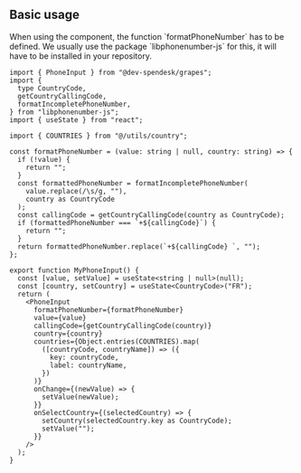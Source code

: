 

## Basic usage

<Callout title="formatPhoneNumber" variant="info">
  When using the component, the function `formatPhoneNumber` has to be defined.
  We usually use the package `libphonenumber-js` for this, it will have to be
  installed in your repository.
</Callout>

<Preview>
  <DemoPhoneInput />
</Preview>

```tsx
import { PhoneInput } from "@dev-spendesk/grapes";
import {
  type CountryCode,
  getCountryCallingCode,
  formatIncompletePhoneNumber,
} from "libphonenumber-js";
import { useState } from "react";

import { COUNTRIES } from "@/utils/country";

const formatPhoneNumber = (value: string | null, country: string) => {
  if (!value) {
    return "";
  }
  const formattedPhoneNumber = formatIncompletePhoneNumber(
    value.replace(/\s/g, ""),
    country as CountryCode
  );
  const callingCode = getCountryCallingCode(country as CountryCode);
  if (formattedPhoneNumber === `+${callingCode}`) {
    return "";
  }
  return formattedPhoneNumber.replace(`+${callingCode} `, "");
};

export function MyPhoneInput() {
  const [value, setValue] = useState<string | null>(null);
  const [country, setCountry] = useState<CountryCode>("FR");
  return (
    <PhoneInput
      formatPhoneNumber={formatPhoneNumber}
      value={value}
      callingCode={getCountryCallingCode(country)}
      country={country}
      countries={Object.entries(COUNTRIES).map(
        ([countryCode, countryName]) => ({
          key: countryCode,
          label: countryName,
        })
      )}
      onChange={(newValue) => {
        setValue(newValue);
      }}
      onSelectCountry={(selectedCountry) => {
        setCountry(selectedCountry.key as CountryCode);
        setValue("");
      }}
    />
  );
}
```
